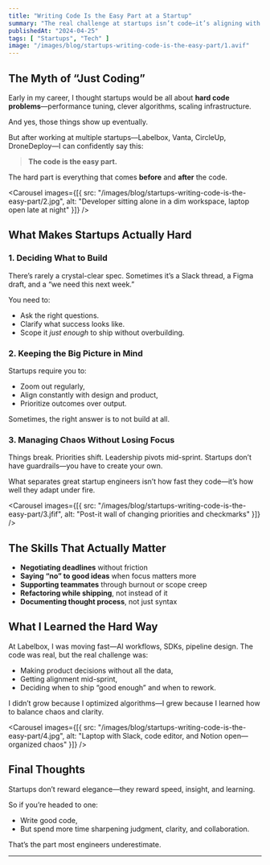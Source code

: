```yaml
---
title: "Writing Code Is the Easy Part at a Startup"
summary: "The real challenge at startups isn’t code—it’s aligning with product, managing chaos, and shipping the right thing under pressure. Here’s what makes early-stage engineering truly hard."
publishedAt: "2024-04-25"
tags: [ "Startups", "Tech" ]
image: "/images/blog/startups-writing-code-is-the-easy-part/1.avif"
---
```


## The Myth of “Just Coding”

Early in my career, I thought startups would be all about **hard code problems**—performance tuning, clever algorithms, scaling infrastructure.

And yes, those things show up eventually.

But after working at multiple startups—Labelbox, Vanta, CircleUp, DroneDeploy—I can confidently say this:

> **The code is the easy part.**

The hard part is everything that comes **before** and **after** the code.

<Carousel
  images={[{ src: "/images/blog/startups-writing-code-is-the-easy-part/2.jpg", alt: "Developer sitting alone in a dim workspace, laptop open late at night" }]}
/>

## What Makes Startups Actually Hard

### 1. Deciding What to Build

There’s rarely a crystal-clear spec. Sometimes it’s a Slack thread, a Figma draft, and a “we need this next week.”

You need to:
- Ask the right questions.
- Clarify what success looks like.
- Scope it *just enough* to ship without overbuilding.

### 2. Keeping the Big Picture in Mind

Startups require you to:
- Zoom out regularly,
- Align constantly with design and product,
- Prioritize outcomes over output.

Sometimes, the right answer is to not build at all.

### 3. Managing Chaos Without Losing Focus

Things break. Priorities shift. Leadership pivots mid-sprint. Startups don’t have guardrails—you have to create your own.

What separates great startup engineers isn’t how fast they code—it’s how well they adapt under fire.

<Carousel
  images={[{ src: "/images/blog/startups-writing-code-is-the-easy-part/3.jfif", alt: "Post-it wall of changing priorities and checkmarks" }]}
/>

## The Skills That Actually Matter

- **Negotiating deadlines** without friction  
- **Saying “no” to good ideas** when focus matters more  
- **Supporting teammates** through burnout or scope creep  
- **Refactoring while shipping**, not instead of it  
- **Documenting thought process**, not just syntax

## What I Learned the Hard Way

At Labelbox, I was moving fast—AI workflows, SDKs, pipeline design. The code was real, but the real challenge was:

- Making product decisions without all the data,
- Getting alignment mid-sprint,
- Deciding when to ship “good enough” and when to rework.

I didn’t grow because I optimized algorithms—I grew because I learned how to balance chaos and clarity.

<Carousel
  images={[{ src: "/images/blog/startups-writing-code-is-the-easy-part/4.jpg", alt: "Laptop with Slack, code editor, and Notion open—organized chaos" }]}
/>

## Final Thoughts

Startups don’t reward elegance—they reward speed, insight, and learning.

So if you’re headed to one:
- Write good code,
- But spend more time sharpening judgment, clarity, and collaboration.

That’s the part most engineers underestimate.

---